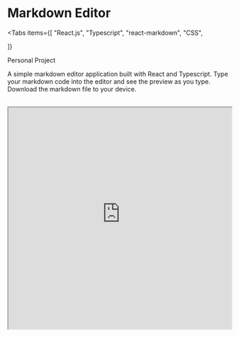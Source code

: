 
# Markdown Editor

<Tabs
  items={[
    "React.js",
    "Typescript",
    "react-markdown",
    "CSS",

]}

> </Tabs>

<Callout type="info" emoji="👩🏻">
  Personal Project
</Callout>

A simple markdown editor application built with React and Typescript. Type your markdown
code into the editor and see the preview as you type. Download the markdown file
to your device.

<Cards>
  <Card icon="💻" title=" Github" href="https://github.com/jtkabenni/markdown-editor" />
  <Card icon = "🔗" title=" Site" href="https://markdown-editor-dzcv.vercel.app/" />

</Cards>
&thinsp;

<iframe
  src="https://markdown-editor-dzcv.vercel.app/"
  width="100%"
  height="500px"
  title="Markdown Editor"
/>
